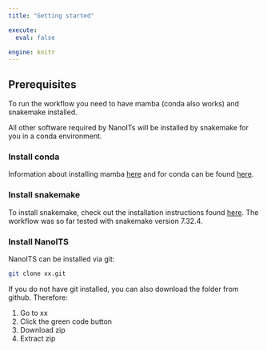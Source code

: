 ---
title: "Getting started"

execute:
  eval: false

engine: knitr
---



## Prerequisites

To run the workflow you need to have mamba (conda also works) and snakemake installed. 

All other software required by NanoITs will be installed by snakemake for you in a conda environment.


### Install conda

 Information about installing  mamba [here](https://mamba.readthedocs.io/en/latest/mamba-installation.html) and for conda can be found [here](https://docs.conda.io/projects/conda/en/latest/user-guide/install/).

### Install snakemake

To install snakemake, check out the installation instructions found [here](https://snakemake.readthedocs.io/en/stable/getting_started/installation.html). The workflow was so far tested with snakemake version 7.32.4.

### Install NanoITS

NanoITS can be installed via git:

```{bash}
git clone xx.git
```

If you do not have git installed, you can also download the folder from github. Therefore:

1. Go to xx
2. Click the green code button
3. Download zip
4. Extract zip